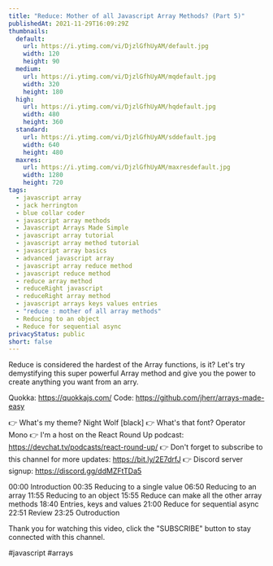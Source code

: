```yaml
---
title: "Reduce: Mother of all Javascript Array Methods? (Part 5)"
publishedAt: 2021-11-29T16:09:29Z
thumbnails:
  default:
    url: https://i.ytimg.com/vi/DjzlGfhUyAM/default.jpg
    width: 120
    height: 90
  medium:
    url: https://i.ytimg.com/vi/DjzlGfhUyAM/mqdefault.jpg
    width: 320
    height: 180
  high:
    url: https://i.ytimg.com/vi/DjzlGfhUyAM/hqdefault.jpg
    width: 480
    height: 360
  standard:
    url: https://i.ytimg.com/vi/DjzlGfhUyAM/sddefault.jpg
    width: 640
    height: 480
  maxres:
    url: https://i.ytimg.com/vi/DjzlGfhUyAM/maxresdefault.jpg
    width: 1280
    height: 720
tags:
  - javascript array
  - jack herrington
  - blue collar coder
  - javascript array methods
  - Javascript Arrays Made Simple
  - javascript array tutorial
  - javascript array method tutorial
  - javascript array basics
  - advanced javascript array
  - javascript array reduce method
  - javascript reduce method
  - reduce array method
  - reduceRight javascript
  - reduceRight array method
  - javascript arrays keys values entries
  - "reduce : mother of all array methods"
  - Reducing to an object
  - Reduce for sequential async
privacyStatus: public
short: false
---
```

  
  Reduce is considered the hardest of the Array functions, is it? Let's try demystifying this super powerful Array method and give you the power to create anything you want from an arry.

Quokka: https://quokkajs.com/
Code: https://github.com/jherr/arrays-made-easy

👉 What's my theme? Night Wolf [black]
👉 What's that font? Operator Mono
👉 I'm a host on the React Round Up podcast: https://devchat.tv/podcasts/react-round-up/
👉 Don't forget to subscribe to this channel for more updates: https://bit.ly/2E7drfJ
👉 Discord server signup: https://discord.gg/ddMZFtTDa5

00:00 Introduction
00:35 Reducing to a single value
06:50 Reducing to an array
11:55 Reducing to an object
15:55 Reduce can make all the other array methods
18:40 Entries, keys and values
21:00 Reduce for sequential async
22:51 Review
23:25 Outroduction

Thank you for watching this video, click the "SUBSCRIBE" button to stay connected with this channel. 

#javascript #arrays
  